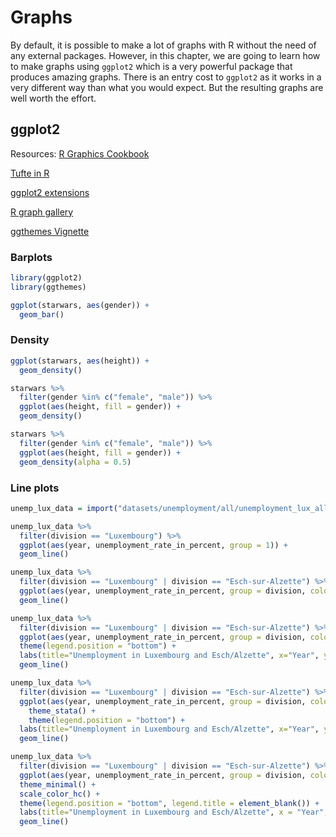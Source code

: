 # Graphs

By default, it is possible to make a lot of graphs with R without the need of any external
packages. However, in this chapter, we are going to learn how to make graphs using `ggplot2` which
is a very powerful package that produces amazing graphs. There is an entry cost to `ggplot2` as it
works in a very different way than what you would expect. But the resulting graphs are well worth
the effort.

## ggplot2

Resources: [R Graphics Cookbook](http://www.cookbook-r.com/Graphs/)

[Tufte in R](http://motioninsocial.com/tufte/)

[ggplot2 extensions](http://www.ggplot2-exts.org/gallery/)

[R graph gallery](http://www.r-graph-gallery.com/portfolio/ggplot2-package/)

[ggthemes Vignette](https://cran.r-project.org/web/packages/ggthemes/vignettes/ggthemes.html)

### Barplots

```r
library(ggplot2)
library(ggthemes)
```

```r
ggplot(starwars, aes(gender)) +
  geom_bar()
```

### Density

```r
ggplot(starwars, aes(height)) +
  geom_density()
```

```r
starwars %>%
  filter(gender %in% c("female", "male")) %>%
  ggplot(aes(height, fill = gender)) +
  geom_density()
```

```r
starwars %>%
  filter(gender %in% c("female", "male")) %>%
  ggplot(aes(height, fill = gender)) +
  geom_density(alpha = 0.5)
```

### Line plots

```r
unemp_lux_data = import("datasets/unemployment/all/unemployment_lux_all.csv")

unemp_lux_data %>%
  filter(division == "Luxembourg") %>%
  ggplot(aes(year, unemployment_rate_in_percent, group = 1)) +
  geom_line()
```


```r
unemp_lux_data %>%
  filter(division == "Luxembourg" | division == "Esch-sur-Alzette") %>%
  ggplot(aes(year, unemployment_rate_in_percent, group = division, color = division)) +
  geom_line()
```

```r
unemp_lux_data %>%
  filter(division == "Luxembourg" | division == "Esch-sur-Alzette") %>%
  ggplot(aes(year, unemployment_rate_in_percent, group = division, color = division)) +
  theme(legend.position = "bottom") + 
  labs(title="Unemployment in Luxembourg and Esch/Alzette", x="Year", y = "Rate")+
  geom_line()
```

```r
unemp_lux_data %>%
  filter(division == "Luxembourg" | division == "Esch-sur-Alzette") %>%
  ggplot(aes(year, unemployment_rate_in_percent, group = division, color = division)) +
    theme_stata() + 
    theme(legend.position = "bottom") + 
  labs(title="Unemployment in Luxembourg and Esch/Alzette", x="Year", y = "Rate") +
  geom_line()
```

```r
unemp_lux_data %>%
  filter(division == "Luxembourg" | division == "Esch-sur-Alzette") %>%
  ggplot(aes(year, unemployment_rate_in_percent, group = division, color = division)) +
  theme_minimal() + 
  scale_color_hc() + 
  theme(legend.position = "bottom", legend.title = element_blank()) + 
  labs(title="Unemployment in Luxembourg and Esch/Alzette", x = "Year", y = "Rate") +
  geom_line()
```